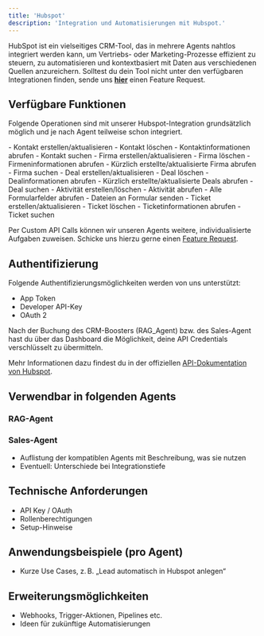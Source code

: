 ```yaml
---
title: 'Hubspot'
description: 'Integration und Automatisierungen mit Hubspot.'
---
```


HubSpot ist ein vielseitiges CRM-Tool, das in mehrere Agents nahtlos integriert werden kann, um Vertriebs- oder Marketing-Prozesse effizient zu steuern, zu automatisieren und kontextbasiert mit Daten aus verschiedenen Quellen anzureichern.
<Info>Solltest du dein Tool nicht unter den verfügbaren Integrationen finden, sende uns <a href="mailto:support@pzlr.ai">**hier**</a> einen Feature Request.</Info>

## Verfügbare Funktionen

Folgende Operationen sind mit unserer Hubspot-Integration grundsätzlich möglich und je nach Agent teilweise schon integriert.

<AccordionGroup>

  <Accordion title="Kontakte">
    - Kontakt erstellen/aktualisieren
    - Kontakt löschen
    - Kontaktinformationen abrufen
    - Kontakt suchen
  </Accordion>

  <Accordion title="Unternehmen/Firma">
    - Firma erstellen/aktualisieren
    - Firma löschen
    - Firmeninformationen abrufen
    - Kürzlich erstellte/aktualisierte Firma abrufen
    - Firma suchen
  </Accordion>

  <Accordion title="Deals">
    - Deal erstellen/aktualisieren
    - Deal löschen
    - Dealinformationen abrufen
    - Kürzlich erstellte/aktualisierte Deals abrufen
    - Deal suchen
  </Accordion>

  <Accordion title="Aktivitäten">
    - Aktivität erstellen/löschen
    - Aktivität abrufen
  </Accordion>

  <Accordion title="Formular">
    - Alle Formularfelder abrufen
    - Dateien an Formular senden
  </Accordion>

  <Accordion title="Tickets">
    - Ticket erstellen/aktualisieren
    - Ticket löschen
    - Ticketinformationen abrufen
    - Ticket suchen
  </Accordion>

</AccordionGroup>

Per Custom API Calls können wir unseren Agents weitere, individualisierte Aufgaben zuweisen. Schicke uns hierzu gerne einen <a href="mailto:support@pzlr.ai">Feature Request</a>.

## Authentifizierung

Folgende Authentifizierungsmöglichkeiten werden von uns unterstützt:

- App Token
- Developer API-Key
- OAuth 2

Nach der Buchung des CRM-Boosters (RAG_Agent) bzw. des Sales-Agent hast du über das Dashboard die Möglichkeit, deine API Credentials verschlüsselt zu übermitteln.

<Note>Mehr Informationen dazu findest du in der offiziellen [API-Dokumentation von Hubspot](https://developers.hubspot.de/docs/reference/api/overview).</Note>

## Verwendbar in folgenden Agents

### RAG-Agent

### Sales-Agent

- Auflistung der kompatiblen Agents mit Beschreibung, was sie nutzen
- Eventuell: Unterschiede bei Integrationstiefe

## Technische Anforderungen

- API Key / OAuth
- Rollenberechtigungen
- Setup-Hinweise

## Anwendungsbeispiele (pro Agent)

- Kurze Use Cases, z. B. „Lead automatisch in Hubspot anlegen“

## Erweiterungsmöglichkeiten

- Webhooks, Trigger-Aktionen, Pipelines etc.
- Ideen für zukünftige Automatisierungen



